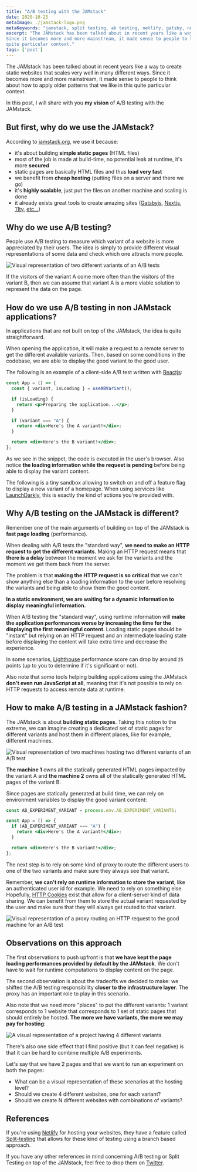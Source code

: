 ```yaml
---
title: "A/B testing with the JAMstack"
date: 2020-10-25
metaImage: ./jamstack-logo.png
metaKeywords: "jamstack, split testing, ab testing, netlify, gatsby, nextjs, 11ty, react"
excerpt: "The JAMstack has been talked about in recent years like a way to create static websites that scales very well in many different ways.
Since it becomes more and more mainstream, it made sense to people to think about how to apply older patterns that we like in this
quite particular context."
tags: ['post']
---
```


The JAMstack has been talked about in recent years like a way to create static websites that scales very well in many different ways.
Since it becomes more and more mainstream, it made sense to people to think about how to apply older patterns that we like in this
quite particular context.

In this post, I will share with you **my vision** of A/B testing with the JAMstack.

## But first, why do we use the JAMstack?

According to [jamstack.org](https://jamstack.org/), we use it because:

- it's about building **simple static pages** (HTML files)
- most of the job is made at build-time, no potential leak at runtime, it's more **secured**
- static pages are basically HTML files and thus **load very fast**
- we benefit from **cheap hosting** (putting files on a server and there we go)
- it's **highly scalable**, just put the files on another machine and scaling is done
- it already exists great tools to create amazing sites ([Gatsbyjs](https://www.gatsbyjs.com/), [Nextjs](https://nextjs.org/), [11ty](https://www.11ty.dev/), [etc...](https://jamstack.org/generators/))

## Why do we use A/B testing?

People use A/B testing to measure which variant of a website is more appreciated by their users. The idea is simply to provide different visual representations
of some data and check which one attracts more people.

![Visual representation of two different variants of an A/B tests](./ab-tests.png)

If the visitors of the variant A come more often than the visitors of the variant B, then we can assume that variant A is a more viable solution to represent the data on the page.

## How do we use A/B testing in non JAMstack applications?

In applications that are not built on top of the JAMstack, the idea is quite straightforward.

When opening the application, it will make a request to a remote server to get the different available variants. Then, based on some conditions in the codebase, we are able to display the good variant to the good user.

The following is an example of a client-side A/B test written with [Reactjs](https://reactjs.org/):

```jsx
const App = () => {
  const { variant, isLoading } = useABVariant();

  if (isLoading) {
    return <p>Preparing the application...</p>;
  }

  if (variant === "A") {
    return <div>Here's the A variant!</div>;
  }

  return <div>Here's the B variant!</div>;
};
```

As we see in the snippet, the code is executed in the user's browser. Also notice **the loading information while the request is pending** before being able to display the variant content.

The following is a tiny sandbox allowing to switch on and off a feature flag to display a new variant of a homepage. When using services like [LaunchDarkly](https://launchdarkly.com/), this is exactly the kind of actions you're provided with.

## Why A/B testing on the JAMstack is different?

Remember one of the main arguments of building on top of the JAMstack is **fast page loading** (performance).

When dealing with A/B tests the "standard way", **we need to make an HTTP request to get the different variants**. Making an HTTP request means that **there is a delay** between the moment we ask for the variants and the moment we get them back from the server.

The problem is that **making the HTTP request is so critical** that we can't show anything else than a loading information to the user before resolving the variants and being able to show them the good content.

**In a static environment, we are waiting for a dynamic information to display meaningful information.**

When A/B testing the "standard way", using runtime information will **make the application performances worse by increasing the time for the displaying the first meaningful content**. Loading static pages should be "instant" but relying on an HTTP request and an intermediate loading state before displaying the content will take extra time and decrease the experience.

In some scenarios, [Lighthouse](https://developers.google.com/web/tools/lighthouse) performance score can drop by around `25` points (up to you to determine if it's significant or not).

Also note that some tools helping building applications using the JAMstack **don't even run JavaScript at all**, meaning that it's not possible to rely on HTTP requests to access remote data at runtime.

## How to make A/B testing in a JAMstack fashion?

The JAMstack is about **building static pages**. Taking this notion to the extreme, we can imagine creating a dedicated set of static pages for different variants and host them in different places, like for example, different machines.

![Visual representation of two machines hosting two different variants of an A/B test](./machine-ab.png)

**The machine 1** owns all the statically generated HTML pages impacted by the variant A and **the machine 2** owns all of the statically generated HTML pages of the variant B.

Since pages are statically generated at build time, we can rely on environment variables to display the good variant content:

```jsx
const AB_EXPERIMENT_VARIANT = process.env.AB_EXPERIMENT_VARIANTS;

const App = () => {
  if (AB_EXPERIMENT_VARIANT === "A") {
    return <div>Here's the A variant!</div>;
  }

  return <div>Here's the B variant!</div>;
};
```

The next step is to rely on some kind of proxy to route the different users to one of the two variants and make sure they always see that variant.

Remember, **we can't rely on runtime information to store the variant**, like an authenticated user id for example. We need to rely on something else. Hopefully, [HTTP Cookies](https://developer.mozilla.org/en-US/docs/Web/HTTP/Cookies) exist that allow for a client-server kind of data sharing. We can benefit from them to store the actual variant requested by the user and make sure that they will always get routed to that variant.

![Visual representation of a proxy routing an HTTP request to the good machine for an A/B test](./cookie-ab.png)

## Observations on this approach

The first observations to push upfront is that **we have kept the page loading performances provided by default by the JAMstack**. We don't have to wait for runtime computations to display content on the page.

The second observation is about the tradeoffs we decided to make: we shifted the A/B testing responsibility **closer to the infrastructure layer**. The proxy has an important role to play in this scenario.

Also note that we need more "places" to put the different variants: 1 variant corresponds to 1 website that corresponds to 1 set of static pages that should entirely be hosted. **The more we have variants, the more we may pay for hosting**:

![A visual representation of a project having 4 different variants](./all-variants.png)

There's also one side effect that I find positive (but it can feel negative) is that it can be hard to combine multiple A/B experiments.

Let's say that we have 2 pages and that we want to run an experiment on both the pages:

- What can be a visual representation of these scenarios at the hosting level?
- Should we create 4 different websites, one for each variant?
- Should we create N different websites with combinations of variants?

## References

If you're using [Netlify]() for hosting your websites, they have a feature called [Split-testing](https://docs.netlify.com/site-deploys/split-testing/) that allows for these kind of testing using a branch based approach.

If you have any other references in mind concerning A/B testing or Split Testing on top of the JAMstack, feel free to drop them on [Twitter](https://twitter.com/mfrachet).
